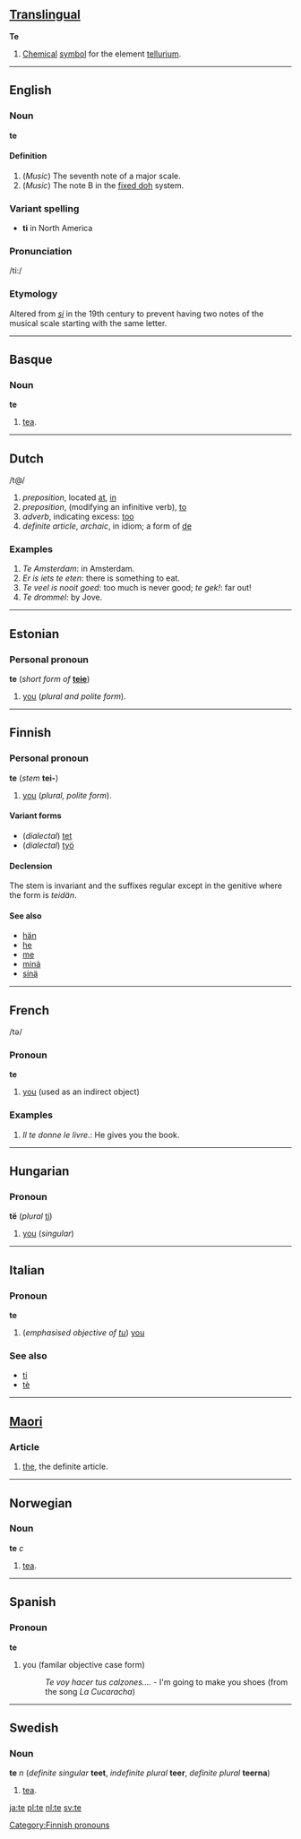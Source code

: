 ==[[Translingual]]==
'''Te'''

#[[Chemical]] [[symbol]] for the element [[tellurium]].

----
== English ==
===Noun===
'''te'''

==== Definition ====
# (''Music'') The seventh note of a major scale.
# (''Music'') The note B in the [[fixed doh]] system.

=== Variant spelling ===
* '''ti''' in North America

=== Pronunciation ===
/ti:/

=== Etymology ===
Altered from ''[[si]]'' in the 19th century to prevent having two notes of the musical scale starting with the same letter.

----

==Basque==
===Noun===
'''te'''

# [[tea]].

----

== Dutch ==

/t@/

# ''preposition'', located [[at]], [[in]]
# ''preposition'', (modifying an infinitive verb), [[to]]
# ''adverb'', indicating excess: [[too]]
# ''definite article'', ''archaic'', in idiom; a form of [[de]]

=== Examples ===

# ''Te Amsterdam'': in Amsterdam.
# ''Er is iets te eten'': there is something to eat.
# ''Te veel is nooit goed'': too much is never good; ''te gek!'': far out!
# ''Te drommel'': by Jove.

----

==Estonian==

===Personal pronoun===
'''te''' (''short form of'' '''[[teie]]''')

#[[you]] (''plural and polite form'').

----

==Finnish==

===Personal pronoun===
'''te''' (''stem'' '''tei-''')

#[[you]] (''plural, polite form'').

====Variant forms====
*(''dialectal'') [[tet#Finnish|tet]] 
*(''dialectal'') [[työ]]

====Declension====
The stem is invariant and the suffixes regular except in the genitive where the form is ''teidän''.

====See also====
*[[hän#Finnish|hän]]
*[[he#Finnish|he]]
*[[me#Finnish|me]]
*[[minä#Finnish|minä]]
*[[sinä#Finnish|sinä]]

[[Category:Finnish pronouns]]
----

== French ==
/t&#601;/

===Pronoun===
'''te'''

#[[you]] (used as an indirect object)

=== Examples ===

# ''Il te donne le livre.'': He gives you the book.

----

==Hungarian==
===Pronoun===
'''të''' (''plural'' [[ti]])

# [[you]] (''singular'')

----

==Italian==
===Pronoun===
'''te'''

# (''emphasised objective of [[tu#Italian|tu]]'') [[you]]

===See also===
*[[ti#Italian|ti]]
*[[tè]]

----
==[[Maori]]==
===Article===
# [[the]], the definite article.

-----

==Norwegian==
===Noun===
'''te''' ''c''

# [[tea]].

----

==Spanish==
===Pronoun===
'''te'''

# you (familar objective case form)
#: ''Te voy hacer tus calzones....'' - I'm going to make you shoes  (from the song ''La Cucaracha'')

-----

==Swedish==
===Noun===
'''te''' ''n'' (''definite singular'' '''teet''', ''indefinite plural'' '''teer''', ''definite plural'' '''teerna''')

# [[tea]].
[[ja:te]]
[[pl:te]]
[[nl:te]]
[[sv:te]]